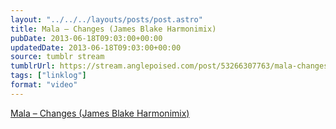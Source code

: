 ```yaml
---
layout: "../../../layouts/posts/post.astro"
title: Mala – Changes (James Blake Harmonimix)
pubDate: 2013-06-18T09:03:00+00:00
updatedDate: 2013-06-18T09:03:00+00:00
source: tumblr stream
tumblrUrl: https://stream.anglepoised.com/post/53266307763/mala-changes-james-blake-harmonimix
tags: ["linklog"]
format: "video"
---
```



<YouTube id="https://www.youtube.com/watch?v=PLozoX1RdnM" />

[Mala &#8211; Changes (James Blake Harmonimix)][1]

[1]: https://www.youtube.com/watch?v=PLozoX1RdnM
